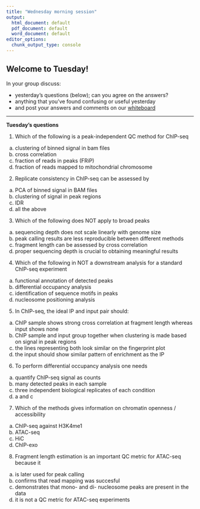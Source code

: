```yaml
---
title: "Wednesday morning session"
output:
  html_document: default
  pdf_document: default
  word_document: default
editor_options:
  chunk_output_type: console
---
```



## Welcome to Tuesday! 

In your group discuss:

- yesterday's questions (below); can you agree on the answers?
- anything that you've found confusing or useful yesterday
- and post your answers and comments on our [whiteboard](https://jamboard.google.com/d/1PSY_jTxLy26TsIFbmxnOLe-tP8LOSsK-AzES-ihx4qo/edit?usp=sharing)


-----

**Tuesday's questions**

1. Which of the following is a peak-independent QC method for ChIP-seq
a. clustering of binned signal in bam files
b. cross correlation
c. fraction of reads in peaks (FRiP)
d. fraction of reads mapped to mitochondrial chromosome

2. Replicate consistency in ChIP-seq can be assessed by
a. PCA of binned signal in BAM files
b. clustering of signal in peak regions
c. IDR
d. all the above

3. Which of the following does NOT apply to broad peaks
a. sequencing depth does not scale linearly with genome size
b. peak calling results are less reproducible between different methods
c. fragment length can be assessed by cross correlation
d. proper sequencing depth is crucial to obtaining meaningful results

4. Which of the following in NOT a downstream analysis for a standard ChIP-seq experiment
a. functional annotation of detected peaks
b. differential occupancy analysis
c. identification of sequence motifs in peaks
d. nucleosome positioning analysis

5. In ChIP-seq, the ideal IP and input pair should:
a. ChIP sample shows strong cross correlation at fragment length whereas input shows none 
b. ChIP sample and input group together when clustering is made based on signal in peak regions
c. the lines representing both look similar on the fingerprint plot
d. the input should show similar pattern of enrichment as the IP

6. To perform differential occupancy analysis one needs
a. quantify ChIP-seq signal as counts
b. many detected peaks in each sample
c. three independent biological replicates of each condition 
d. a and c

7. Which of the methods gives information on chromatin openness / accessibility
a. ChIP-seq against H3K4me1
b. ATAC-seq
c. HiC
d. ChIP-exo

8. Fragment length estimation is an important QC metric for ATAC-seq because it
a. is later used for peak calling
b. confirms that read mapping was succesful
c. demonstrates that mono- and di- nucleosome peaks are present in the data
d. it is not a QC metric for ATAC-seq experiments



